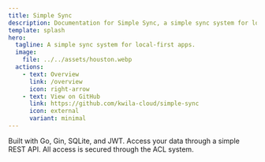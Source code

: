 ```yaml
---
title: Simple Sync
description: Documentation for Simple Sync, a simple sync system for local-first apps.
template: splash
hero:
  tagline: A simple sync system for local-first apps.
  image:
    file: ../../assets/houston.webp
  actions:
    - text: Overview
      link: /overview
      icon: right-arrow
    - text: View on GitHub
      link: https://github.com/kwila-cloud/simple-sync
      icon: external
      variant: minimal
---
```



<CardGrid stagger>
	<Card title="Tech Stack" icon="seti:json">
		Built with Go, Gin, SQLite, and JWT.
		<LinkCard title="Tech Stack Docs" href="/tech-stack" />
	</Card>
	<Card title="API " icon="rocket">
		Access your data through a simple REST API.
		<LinkCard title="API Spec v1" href="/api/v1" />
	</Card>
	<Card title="ACL System" icon="seti:lock">
		All access is secured through the ACL system.
		<LinkCard title="ACL Docs" href="/acl" />
	</Card>
</CardGrid>
